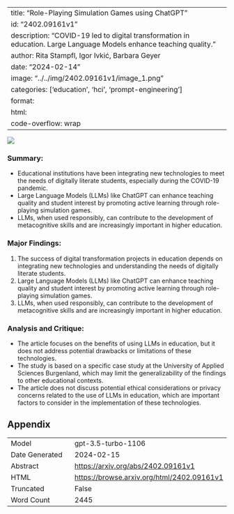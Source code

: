 
---
title: "Role-Playing Simulation Games using ChatGPT"
id: "2402.09161v1"
description: "COVID-19 led to digital transformation in education. Large Language Models enhance teaching quality."
author: Rita Stampfl, Igor Ivkić, Barbara Geyer
date: "2024-02-14"
image: "../../img/2402.09161v1/image_1.png"
categories: ['education', 'hci', 'prompt-engineering']
format:
  html:
    code-overflow: wrap
---

![](../../img/2402.09161v1/image_1.png)

### **Summary:**
- Educational institutions have been integrating new technologies to meet the needs of digitally literate students, especially during the COVID-19 pandemic.
- Large Language Models (LLMs) like ChatGPT can enhance teaching quality and student interest by promoting active learning through role-playing simulation games.
- LLMs, when used responsibly, can contribute to the development of metacognitive skills and are increasingly important in higher education.

### Major Findings:
1. The success of digital transformation projects in education depends on integrating new technologies and understanding the needs of digitally literate students.
2. Large Language Models (LLMs) like ChatGPT can enhance teaching quality and student interest by promoting active learning through role-playing simulation games.
3. LLMs, when used responsibly, can contribute to the development of metacognitive skills and are increasingly important in higher education.

### Analysis and Critique:
- The article focuses on the benefits of using LLMs in education, but it does not address potential drawbacks or limitations of these technologies.
- The study is based on a specific case study at the University of Applied Sciences Burgenland, which may limit the generalizability of the findings to other educational contexts.
- The article does not discuss potential ethical considerations or privacy concerns related to the use of LLMs in education, which are important factors to consider in the implementation of these technologies.

## Appendix

|          |          |
|----------|----------|
| Model     | gpt-3.5-turbo-1106       |
| Date Generated     | 2024-02-15       |
| Abstract | [https://arxiv.org/abs/2402.09161v1](https://arxiv.org/abs/2402.09161v1)        |
| HTML     | [https://browse.arxiv.org/html/2402.09161v1](https://browse.arxiv.org/html/2402.09161v1)       |
| Truncated       | False       |
| Word Count       | 2445       |